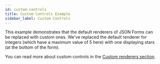 ```yaml
---
id: custom-controls
title: Custom Controls Example
sidebar_label: Custom Controls
---
```



This example demonstrates that the default renderers of JSON Forms can be replaced with custom ones.
We've replaced the default renderer for integers (which have a maximum value of 5 here) with one
displaying stars (at the bottom of the form).

You can read more about custom controls in the [Custom renderers section](/docs/tutorial/custom-renderers).

<CustomControls />
